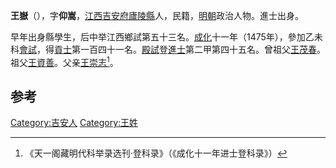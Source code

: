 '''王嶽'''（{{bd|1436年||？}}），字'''仰嵩'''，[[江西|江西]][[吉安府|吉安府]][[廬陵縣|廬陵縣]]人，民籍，[[明朝|明朝]]政治人物。進士出身。

早年出身縣學生，后中举江西鄉試第五十三名。[[成化|成化]]十一年（1475年），參加乙未科[[會試|會試]]，得[[貢士|貢士]]第一百四十一名。[[殿試|殿試]]登[[進士|進士]]第二甲第四十五名。曾祖父[[王茂春|王茂春]]。祖父[[王資善|王資善]]。父亲[[王崇志|王崇志]]<ref>《天一阁藏明代科举录选刊·登科录》（《成化十一年进士登科录》）</ref>。

==参考==
{{reflist}}
{{明朝人物小作品}}
{{成化十一年乙未科殿試金榜}}
[[Category:吉安人|Category:吉安人]]
[[Category:王姓|Category:王姓]]